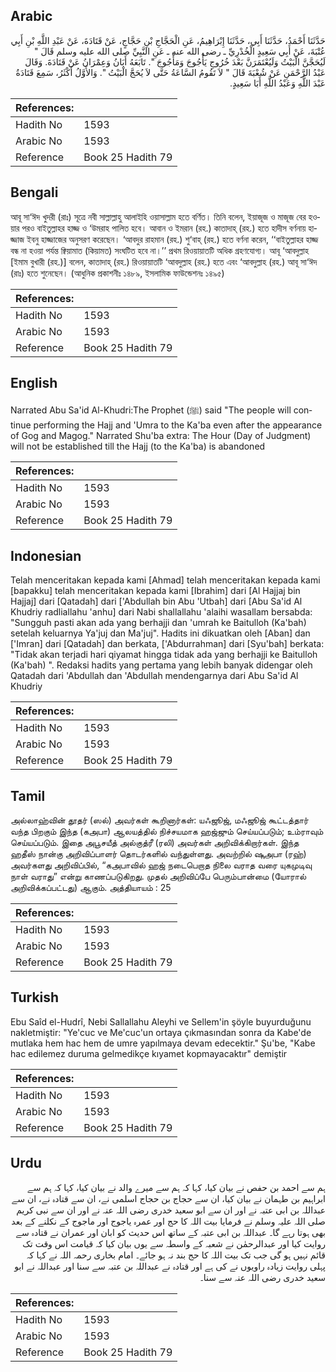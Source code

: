 ## Arabic


<div dir="rtl" lang="ar" style={{fontSize:'larger',backgroundColor:'#f8f9fa',padding:20}}>
حَدَّثَنَا أَحْمَدُ، حَدَّثَنَا أَبِي، حَدَّثَنَا إِبْرَاهِيمُ، عَنِ الْحَجَّاجِ بْنِ حَجَّاجٍ، عَنْ قَتَادَةَ، عَنْ عَبْدِ اللَّهِ بْنِ أَبِي عُتْبَةَ، عَنْ أَبِي سَعِيدٍ الْخُدْرِيِّ ـ رضى الله عنه ـ عَنِ النَّبِيِّ صلى الله عليه وسلم قَالَ ‏"‏ لَيُحَجَّنَّ الْبَيْتُ وَلَيُعْتَمَرَنَّ بَعْدَ خُرُوجِ يَأْجُوجَ وَمَأْجُوجَ ‏"‏‏.‏ تَابَعَهُ أَبَانُ وَعِمْرَانُ عَنْ قَتَادَةَ‏.‏ وَقَالَ عَبْدُ الرَّحْمَنِ عَنْ شُعْبَةَ قَالَ ‏"‏ لاَ تَقُومُ السَّاعَةُ حَتَّى لاَ يُحَجَّ الْبَيْتُ ‏"‏‏.‏ وَالأَوَّلُ أَكْثَرُ، سَمِعَ قَتَادَةُ عَبْدَ اللَّهِ وَعَبْدُ اللَّهِ أَبَا سَعِيدٍ‏.‏
</div>
<div style={{backgroundColor:'#f8f9fa',padding:20, marginBottom: 10}}><table> <thead> <tr> <th>References:</th> <th></th> </tr> </thead> <tbody><tr><td>Hadith No</td><td>1593</td></tr><tr><td>Arabic No</td><td>1593</td></tr><tr><td>Reference</td><td>Book 25 Hadith 79</td></tr></tbody></table></div>

## Bengali


<div dir="ltr" lang="bn" style={{fontSize:'larger',backgroundColor:'#f8f9fa',padding:20}}>
আবূ সা‘ঈদ খুদরী (রাঃ) সূত্রে নবী সাল্লাল্লাহু আলাইহি ওয়াসাল্লাম হতে বর্ণিত। তিনি বলেন, ইয়াজূজ ও মাজূজ বের হওয়ার পরও বাইতুল্লাহর হাজ্জ ও ‘উমরাহ পালিত হবে। আবান ও ইমরান (রহ.) কাতাদাহ্ (রহ.) হতে হাদীস বর্ণনায় হাজ্জাজ ইবনু হাজ্জাজের অনুসরণ করেছেন। ‘আবদুর রাহমান (রহ.) শু‘বাহ্ (রহ.) হতে বর্ণনা করেন, ‘‘বাইতুল্লাহর হাজ্জ বন্ধ না হওয়া পর্যন্ত ক্বিয়ামাত (কিয়ামত) সংঘটিত হবে না।’’ প্রথম রিওয়ায়াতটি অধিক গ্রহণযোগ্য। আবূ ‘আবদুল্লাহ [ইমাম বুখারী (রহ.)] বলেন, কাতাদাহ্ (রহ.) রিওয়ায়াতটি ‘আবদুল্লাহ (রহ.) হতে এবং ‘আবদুল্লাহ (রহ.) আবূ সা‘ঈদ (রাঃ) হতে শুনেছেন। (আধুনিক প্রকাশনীঃ ১৪৮৯, ইসলামিক ফাউন্ডেশনঃ ১৪৯৫)
</div>
<div style={{backgroundColor:'#f8f9fa',padding:20, marginBottom: 10}}><table> <thead> <tr> <th>References:</th> <th></th> </tr> </thead> <tbody><tr><td>Hadith No</td><td>1593</td></tr><tr><td>Arabic No</td><td>1593</td></tr><tr><td>Reference</td><td>Book 25 Hadith 79</td></tr></tbody></table></div>

## English


<div dir="ltr" lang="en" style={{fontSize:'larger',backgroundColor:'#f8f9fa',padding:20}}>
Narrated Abu Sa'id Al-Khudri:The Prophet (ﷺ) said "The people will continue performing the Hajj and 'Umra to the Ka'ba even after the appearance of Gog and Magog." Narrated Shu'ba extra: The Hour (Day of Judgment) will not be established till the Hajj (to the Ka'ba) is abandoned
</div>
<div style={{backgroundColor:'#f8f9fa',padding:20, marginBottom: 10}}><table> <thead> <tr> <th>References:</th> <th></th> </tr> </thead> <tbody><tr><td>Hadith No</td><td>1593</td></tr><tr><td>Arabic No</td><td>1593</td></tr><tr><td>Reference</td><td>Book 25 Hadith 79</td></tr></tbody></table></div>

## Indonesian


<div dir="ltr" lang="id" style={{fontSize:'larger',backgroundColor:'#f8f9fa',padding:20}}>
Telah menceritakan kepada kami [Ahmad] telah menceritakan kepada kami [bapakku] telah menceritakan kepada kami [Ibrahim] dari [Al Hajjaj bin Hajjaj] dari [Qatadah] dari ['Abdullah bin Abu 'Utbah] dari [Abu Sa'id Al Khudriy radliallahu 'anhu] dari Nabi shallallahu 'alaihi wasallam bersabda: "Sungguh pasti akan ada yang berhajji dan 'umrah ke Baitulloh (Ka'bah) setelah keluarnya Ya'juj dan Ma'juj". Hadits ini dikuatkan oleh [Aban] dan ['Imran] dari [Qatadah] dan berkata, ['Abdurrahman] dari [Syu'bah] berkata: "Tidak akan terjadi hari qiyamat hingga tidak ada yang berhajji ke Baitulloh (Ka'bah) ". Redaksi hadits yang pertama yang lebih banyak didengar oleh Qatadah dari 'Abdullah dan 'Abdullah mendengarnya dari Abu Sa'id Al Khudriy
</div>
<div style={{backgroundColor:'#f8f9fa',padding:20, marginBottom: 10}}><table> <thead> <tr> <th>References:</th> <th></th> </tr> </thead> <tbody><tr><td>Hadith No</td><td>1593</td></tr><tr><td>Arabic No</td><td>1593</td></tr><tr><td>Reference</td><td>Book 25 Hadith 79</td></tr></tbody></table></div>

## Tamil


<div dir="ltr" lang="ta" style={{fontSize:'larger',backgroundColor:'#f8f9fa',padding:20}}>
அல்லாஹ்வின் தூதர் (ஸல்) அவர்கள் கூறினார்கள்: யஃஜூஜ், மஃஜூஜ் கூட்டத்தார் வந்த பிறகும் இந்த (கஅபா) ஆலயத்தில் நிச்சயமாக ஹஜ்ஜும் செய்யப்படும்; உம்ராவும் செய்யப்படும். இதை அபூசயீத் அல்குத்ரீ (ரலி) அவர்கள் அறிவிக்கிறார்கள். இந்த ஹதீஸ் நான்கு அறிவிப்பாளர் தொடர்களில் வந்துள்ளது. அவற்றில் ஷுஅபா (ரஹ்) அவர்களது அறிவிப்பில், “கஅபாவில் ஹஜ் நடைபெறாத நிலை வராத வரை யுகமுடிவு நாள் வராது” என்று காணப்படுகிறது. முதல் அறிவிப்பே பெரும்பான்மை (யோரால் அறிவிக்கப்பட்டது) ஆகும். அத்தியாயம் : 25
</div>
<div style={{backgroundColor:'#f8f9fa',padding:20, marginBottom: 10}}><table> <thead> <tr> <th>References:</th> <th></th> </tr> </thead> <tbody><tr><td>Hadith No</td><td>1593</td></tr><tr><td>Arabic No</td><td>1593</td></tr><tr><td>Reference</td><td>Book 25 Hadith 79</td></tr></tbody></table></div>

## Turkish


<div dir="ltr" lang="tr" style={{fontSize:'larger',backgroundColor:'#f8f9fa',padding:20}}>
Ebu Saîd el-Hudrî, Nebi Sallallahu Aleyhi ve Sellem'in şöyle buyurduğunu nakletmiştir: "Ye'cuc ve Me'cuc'un ortaya çıkmasından sonra da Kabe'de mutlaka hem hac hem de umre yapılmaya devam edecektir." Şu'be, "Kabe hac edilemez duruma gelmedikçe kıyamet kopmayacaktır" demiştir
</div>
<div style={{backgroundColor:'#f8f9fa',padding:20, marginBottom: 10}}><table> <thead> <tr> <th>References:</th> <th></th> </tr> </thead> <tbody><tr><td>Hadith No</td><td>1593</td></tr><tr><td>Arabic No</td><td>1593</td></tr><tr><td>Reference</td><td>Book 25 Hadith 79</td></tr></tbody></table></div>

## Urdu


<div dir="rtl" lang="ur" style={{fontSize:'larger',backgroundColor:'#f8f9fa',padding:20}}>
ہم سے احمد بن حفص نے بیان کیا، کہا کہ ہم سے میرے والد نے بیان کیا، کہا کہ ہم سے ابراہیم بن طہمان نے بیان کیا، ان سے حجاج بن حجاج اسلمی نے، ان سے قتادہ نے، ان سے عبداللہ بن ابی عتبہ نے اور ان سے ابو سعید خدری رضی اللہ عنہ نے اور ان سے نبی کریم صلی اللہ علیہ وسلم نے فرمایا بیت اللہ کا حج اور عمرہ یاجوج اور ماجوج کے نکلنے کے بعد بھی ہوتا رہے گا۔ عبداللہ بن ابی عتبہ کے ساتھ اس حدیث کو ابان اور عمران نے قتادہ سے روایت کیا اور عبدالرحمٰن نے شعبہ کے واسطہ سے یوں بیان کیا کہ قیامت اس وقت تک قائم نہیں ہو گی جب تک بیت اللہ کا حج بند نہ ہو جائے۔ امام بخاری رحمہ اللہ نے کہا کہ پہلی روایت زیادہ راویوں نے کی ہے اور قتادہ نے عبداللہ بن عتبہ سے سنا اور عبداللہ نے ابو سعید خدری رضی اللہ عنہ سے سنا۔
</div>
<div style={{backgroundColor:'#f8f9fa',padding:20, marginBottom: 10}}><table> <thead> <tr> <th>References:</th> <th></th> </tr> </thead> <tbody><tr><td>Hadith No</td><td>1593</td></tr><tr><td>Arabic No</td><td>1593</td></tr><tr><td>Reference</td><td>Book 25 Hadith 79</td></tr></tbody></table></div>
